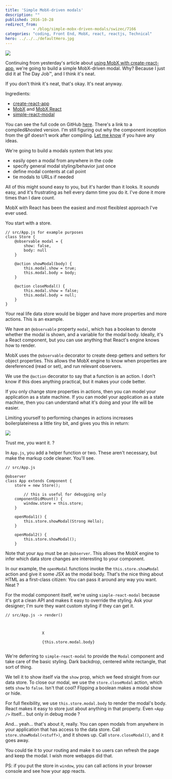 ```yaml
---
title: 'Simple MobX-driven modals'
description: ""
published: 2016-10-28
redirect_from: 
            - /blog/simple-mobx-driven-modals/swizec/7166
categories: "coding, Front End, MobX, react, reactjs, Technical"
hero: ../../../defaultHero.jpg
---
```

![](./img/blog-wp-content-uploads-2016-10-modal-inception.gif)



Continuing from yesterday's article about [using MobX with create-react-app](link), we're going to build a simple MobX-driven modal. Why? Because I just did it at The Day Job™, and I think it's neat.



If you don't think it's neat, that's okay. It's neat anyway.



Ingredients:



- [create-react-app](https://github.com/facebookincubator/create-react-app)
- [MobX](https://github.com/mobxjs/mobx) and [MobX React](https://github.com/mobxjs/mobx-react)
- [simple-react-modal](https://github.com/legitcode/modal)



You can see the full code on GitHub [here](https://github.com/Swizec/mobx-modal). There's a link to a compiled&hosted version. I'm still figuring out why the component inception from the gif doesn't work after compiling. [Let me know](mailto:swizec@swizec.com) if you have any ideas.



We're going to build a modals system that lets you:



- easily open a modal from anywhere in the code
- specify general modal styling/behavior just once
- define modal contents at call point
- tie modals to URLs if needed



All of this might sound easy to you, but it's harder than it looks. It _sounds_ easy, and it's frustrating as hell every damn time you do it. I've done it more times than I dare count.



MobX with React has been the easiest and most flexiblest approach I've ever used.



You start with a store.



```
// src/App.js for example purposes
class Store {
    @observable modal = {
        show: false,
        body: null
    }

    @action showModal(body) {
        this.modal.show = true;
        this.modal.body = body;
    }

    @action closeModal() {
        this.modal.show = false;
        this.modal.body = null;
    }
}
```



Your real life data store would be bigger and have more properties and more actions. This is an example.



We have an `@observable` property `modal`, which has a boolean to denote whether the modal is shown, and a variable for the modal body. Ideally, it's a React component, but you can use anything that React's engine knows how to render.



MobX uses the `@observable` decorator to create deep getters and setters for object properties. This allows the MobX engine to know when properties are dereferenced (read or set), and run relevant observers.



We use the `@action` decorator to say that a function is an action. I don't know if this does anything practical, but it makes your code better.



If you only change store properties in actions, then you can model your application as a state machine. If you can model your application as a state machine, then you can understand what it's doing and your life will be easier.



Limiting yourself to performing changes in actions increases boilerplateiness a little tiny bit, and gives you this in return:



![](./img/blog-wp-content-uploads-2016-10-mobx-debugging.gif)



Trust me, you want it. ?



In `App.js`, you add a helper function or two. These aren't necessary, but make the markup code cleaner. You'll see.



```
// src/App.js

@observer
class App extends Component {
    store = new Store();

        // this is useful for debugging only
    componentDidMount() {
        window.store = this.store;
    }

    openModal1() {
        this.store.showModal(Strong Hello);
    }

    openModal2() {
        this.store.showModal();
    }
```



Note that your `App` must be an `@observer`. This allows the MobX engine to infer which data store changes are interesting to your component.



In our example, the `openModal` functions invoke the `this.store.showModal` action and give it some JSX as the modal body. That's the nice thing about HTML as a first-class citizen: You can pass it around any way you want. Neat ?



For the modal component itself, we're using `simple-react-modal` because it's got a clean API and makes it easy to override the styling. Ask your designer; I'm sure they want custom styling if they can get it.



```
// src/App.js -> render()

            

                X

                {this.store.modal.body}
            
```



We're deferring to `simple-react-modal` to provide the `Modal` component and take care of the basic styling. Dark backdrop, centered white rectangle, that sort of thing.



We tell it to show itself via the `show` prop, which we feed straight from our data store. To close our modal, we use the `store.closeModal` action, which sets `show` to `false`. Isn't that cool? Flipping a boolean makes a modal show or hide.



For full flexibility, we use `this.store.modal.body` to render the modal's body. React makes it easy to store just about anything in that property. Even `<App />` itself… but only in debug mode ?



And… yeah… that's about it, really. You can open modals from anywhere in your application that has access to the data store. Call `store.showModal(<stuff>)`, and it shows up. Call `store.closeModal()`, and it goes away.



You could tie it to your routing and make it so users can refresh the page and keep the modal. I wish more webapps did that.



PS: if you put the store in `window`, you can call actions in your browser console and see how your app reacts.